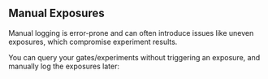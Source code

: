## Manual Exposures

<Warning>Manual logging is error-prone and can often introduce issues like uneven exposures, which compromise experiment results.</Warning>

You can query your gates/experiments without triggering an exposure, and manually log the exposures later: